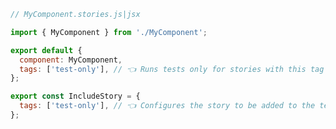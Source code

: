 ```js
// MyComponent.stories.js|jsx

import { MyComponent } from './MyComponent';

export default {
  component: MyComponent,
  tags: ['test-only'], // 👈 Runs tests only for stories with this tag
};

export const IncludeStory = {
  tags: ['test-only'], // 👈 Configures the story to be added to the test suite with the test-runner
};
```

